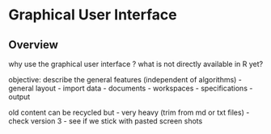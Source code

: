 # Graphical User Interface

## Overview

why use the graphical user interface ? what is not directly available in
R yet?

objective: describe the general features (independent of algorithms)
- general layout 
- import data
- documents 
- workspaces
- specifications 
- output 

old content can be recycled but 
- very heavy (trim from md or txt files)
- check version 3
- see if we stick with pasted screen shots 

